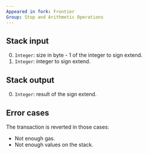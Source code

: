 ```yaml
---
Appeared in fork: Frontier
Group: Stop and Arithmetic Operations
---
```


## Stack input

0. `Integer`: size in byte - 1 of the integer to sign extend.
1. `Integer`: integer to sign extend.

## Stack output

0. `Integer`: result of the sign extend.

## Error cases

The transaction is reverted in those cases:
- Not enough gas.
- Not enough values on the stack.

